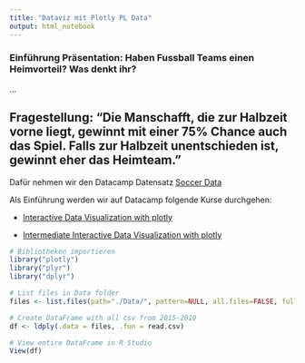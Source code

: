 ```yaml
---
title: "Dataviz mit Plotly PL Data"
output: html_notebook
---
```


### Einführung Präsentation: Haben Fussball Teams einen Heimvorteil? Was denkt ihr?
...

## Fragestellung: "Die Manschafft, die zur Halbzeit vorne liegt, gewinnt mit einer 75% Chance auch das Spiel. Falls zur Halbzeit unentschieden ist, gewinnt eher das Heimteam."


Dafür nehmen wir den Datacamp Datensatz [Soccer Data](https://app.datacamp.com/workspace/datasets/dataset-python-soccer)

Als Einführung werden wir auf Datacamp folgende Kurse durchgehen:

- [Interactive Data Visualization with plotly](https://app.datacamp.com/learn/courses/interactive-data-visualization-with-plotly-in-r)

- [Intermediate Interactive Data Visualization with plotly](https://app.datacamp.com/learn/courses/interactive-data-visualization-with-plotly-in-r)

```r
# Bibliotheken importieren
library("plotly")
library("plyr")
library("dplyr")
```

```r
# List files in Data folder
files <- list.files(path="./Data/", pattern=NULL, all.files=FALSE, full.names=TRUE)

# Create DataFrame with all csv from 2015-2019
df <- ldply(.data = files, .fun = read.csv)

# View entire DataFrame in R Studio
View(df)
```

